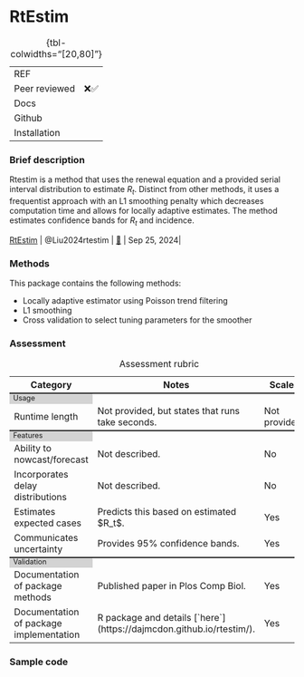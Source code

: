 # RtEstim { .unnumbered}

| | 
|:---|:--------|
| REF| |
| Peer reviewed| ❌✅|
| Docs| |
| Github|  |
| Installation | |
: {tbl-colwidths="[20,80]"}

### Brief description

Rtestim is a method that uses the renewal equation and a provided serial interval distribution to estimate $R_t$. Distinct from other methods, it uses a frequentist approach with an L1 smoothing penalty which decreases computation time and allows for locally adaptive estimates. The method estimates confidence bands for $R_t$ and incidence.

| [RtEstim](package_RtEstim.qmd) | @Liu2024rtestim | [🔗](https://github.com/dajmcdon/rtestim) | Sep 25, 2024|

### Methods

This package contains the following methods:

- Locally adaptive estimator using Poisson trend filtering
- L1 smoothing
- Cross validation to select tuning parameters for the smoother

### Assessment

```{=html}
<table>
    <caption>Assessment rubric</caption>
    <!---HEADING --->
    <tr style="border-top: none;">
      <th style="font-weight: bold; width: 40%">Category</th>
      <th style="font-weight: bold; width: 40%">Notes</th>
      <th style="font-weight: bold; width: 20%">Scales</th>
    </tr>
    
        <!------ SECTION 1: USAGE -------->
    <tr columnspan="3", style="background-color: lightgrey;border-top: 2px solid;margin-top: 1;margin-bottom: 1; line-height: 1;font-size: 0.8em;">
      <td> Usage </td>
    </tr>

    <tr>
        <td>Runtime length</td>
        <td>Not provided, but states that runs take seconds.</td>
        <td>
          Not provided.
        </td>
    </tr>
      
      <!------ SECTION 2: FEATURES -------->
    <tr columnspan="3", style="background-color: lightgrey;border-top: 2px solid;margin-top: 1;margin-bottom: 1; line-height: 1;font-size: 0.8em;">
      <td> Features </td>
    </tr>
        <tr>
        <td>Ability to nowcast/forecast</td>
        <td>Not described.</td>
        <td>
          No
                  </td>
    </tr>
                    <tr>
        <td>Incorporates delay distributions</td>
        <td>Not described.</td>
        <td>
          No
        </td>
    </tr>
    
                        <tr>
        <td>Estimates expected cases </td>
        <td>Predicts this based on estimated $R_t$.</td>
        <td>
          Yes
        </td>
    </tr>

                        <tr>
        <td>Communicates uncertainty</td>
        <td>Provides 95% confidence bands.</td>
        <td>
Yes
        </td>
    </tr>

      <!------ SECTION 3: Validation -------->
    <tr columnspan="3", style="background-color: lightgrey;border-top: 2px solid;margin-top: 1;margin-bottom: 1; line-height: 1;font-size: 0.8em;">
      <td> Validation </td>
    </tr>
    
                        <tr>
        <td>Documentation of package methods</td>
        <td>Published paper in Plos Comp Biol.</td>
        <td>
          Yes
        </td>
    </tr>
    
                        <tr>
        <td>Documentation of package implementation</td>
        <td>R package and details [`here`](https://dajmcdon.github.io/rtestim/).</td>
        <td>
          Yes
        </td>
    </tr>


</table>

```



### Sample code
